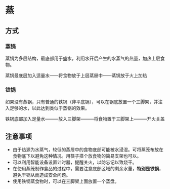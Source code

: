 # 蒸

## 方式

### 蒸锅

蒸锅为多层结构，最底部用于盛水，利用水开后产生的水蒸气的热量，加热上层食物。

蒸锅最底层加入适量水——将食物放于上层蒸屉中——蒸锅放于火上加热

### 铁锅

如果没有蒸锅，只有普通的铁锅（非平底锅），可以在锅底放置一个三脚架，并注入足够的水，以此达到类似于蒸锅的效果。

铁锅底部加入足量水———放入三脚架———将食物置于三脚架上———开火关盖

## 注意事项

* 由于热源为水蒸气，较低的蒸屉中的食物底部可能被水浸湿。可将蒸笼布放在食物底下以避免这种情况。用筷子搭个放食物的简易支架也可以。
* 可以利用智能设备设置计时器，提醒关火，以防忘记以致烧干。
* 在使用蒸笼制作食品的过程中，需要注意底部区域的剩余水量，**特别是铁锅**，避免干锅从而造成安全问题。
* 使用铁锅蒸食物时，可以在三脚架上面放置一个蒸盘。
